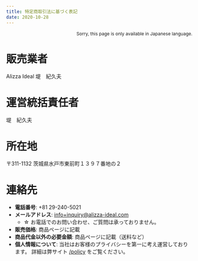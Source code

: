 ```yaml
---
title: 特定商取引法に基づく表記
date: 2020-10-28
---
```

<p style="text-align: right; font-size: 9pt">Sorry, this page is only available in Japanese language.</p>

# 販売業者
Alizza Ideal 堤　紀久夫

# 運営統括責任者
堤　紀久夫

# 所在地
〒311-1132 茨城県水戸市東前町１３９７番地の２

# 連絡先
- **電話番号**: +81 29-240-5021
- **メールアドレス**: info+inquiry@alizza-ideal.com
  - &star; お電話でのお問い合わせ、ご質問は承っておりません。
- **販売価格**: 商品ページに記載
- **商品代金以外の必要金額**: 商品ページに記載（送料など）
- **個人情報について**: 当社はお客様のプライバシーを第一に考え運営しております。
  詳細は弊サイト [/policy](個人情報保護方針) をご覧ください。
